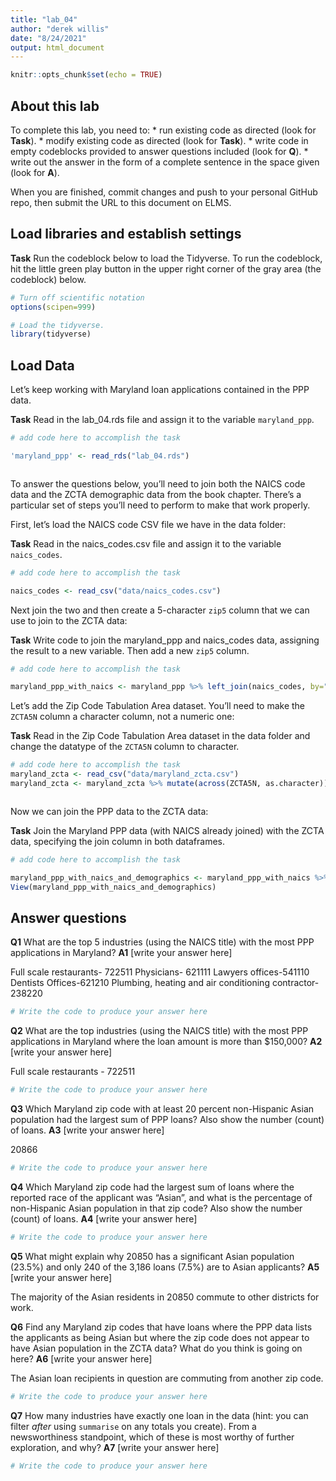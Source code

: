 ```yaml
---
title: "lab_04"
author: "derek willis"
date: "8/24/2021"
output: html_document
---
```


```r
knitr::opts_chunk$set(echo = TRUE)
```

## About this lab

To complete this lab, you need to:
* run existing code as directed (look for **Task**).
* modify existing code as directed (look for **Task**).
* write code in empty codeblocks provided to answer questions included (look for **Q**).
* write out the answer in the form of a complete sentence in the space given (look for **A**).

When you are finished, commit changes and push to your personal GitHub repo, then submit the URL to this document on ELMS.

## Load libraries and establish settings

**Task** Run the codeblock below to load the Tidyverse. To run the codeblock, hit the little green play button in the upper right corner of the gray area (the codeblock) below.

```r
# Turn off scientific notation
options(scipen=999)

# Load the tidyverse.
library(tidyverse)
```

## Load Data

Let's keep working with Maryland loan applications contained in the PPP data.

**Task** Read in the lab_04.rds file and assign it to the variable `maryland_ppp`.

```r
# add code here to accomplish the task

'maryland_ppp' <- read_rds("lab_04.rds")



```

To answer the questions below, you'll need to join both the NAICS code data and the ZCTA demographic data from the book chapter. There's a particular set of steps you'll need to perform to make that work properly.

First, let's load the NAICS code CSV file we have in the data folder:

**Task** Read in the naics_codes.csv file and assign it to the variable `naics_codes`.

```r
# add code here to accomplish the task

naics_codes <- read_csv("data/naics_codes.csv")

```

Next join the two and then create a 5-character `zip5` column that we can use to join to the ZCTA data:

**Task** Write code to join the maryland_ppp and naics_codes data, assigning the result to a new variable. Then add a new `zip5` column.

```r
# add code here to accomplish the task

maryland_ppp_with_naics <- maryland_ppp %>% left_join(naics_codes, by="naics_code") 
```

Let's add the Zip Code Tabulation Area dataset. You'll need to make the `ZCTA5N` column a character column, not a numeric one:

**Task** Read in the Zip Code Tabulation Area dataset in the data folder and change the datatype of the `ZCTA5N` column to character.

```r
# add code here to accomplish the task
maryland_zcta <- read_csv("data/maryland_zcta.csv")
maryland_zcta <- maryland_zcta %>% mutate(across(ZCTA5N, as.character))



```

Now we can join the PPP data to the ZCTA data:

**Task** Join the Maryland PPP data (with NAICS already joined) with the ZCTA data, specifying the join column in both dataframes.

```r
# add code here to accomplish the task

maryland_ppp_with_naics_and_demographics <- maryland_ppp_with_naics %>% left_join(maryland_zcta, by=c("zip"="ZCTA5N"))
View(maryland_ppp_with_naics_and_demographics)

```

## Answer questions

**Q1** What are the top 5 industries (using the NAICS title) with the most PPP applications in Maryland?
**A1** [write your answer here]

Full scale restaurants- 722511
Physicians- 621111
Lawyers offices-541110
Dentists Offices-621210
Plumbing, heating and air conditioning contractor- 238220


```r
# Write the code to produce your answer here
```

**Q2** What are the top industries (using the NAICS title) with the most PPP applications in Maryland where the loan amount is more than $150,000?
**A2** [write your answer here]

Full scale restaurants - 722511

```r
# Write the code to produce your answer here

```

**Q3** Which Maryland zip code with at least 20 percent non-Hispanic Asian population had the largest sum of PPP loans? Also show the number (count) of loans.
**A3** [write your answer here]

20866

```r
# Write the code to produce your answer here

```

**Q4** Which Maryland zip code had the largest sum of loans where the reported race of the applicant was "Asian", and what is the percentage of non-Hispanic Asian population in that zip code? Also show the number (count) of loans.
**A4** [write your answer here]

```r
# Write the code to produce your answer here

```

**Q5** What might explain why 20850 has a significant Asian population (23.5%) and only 240 of the 3,186 loans (7.5%) are to Asian applicants?
**A5** [write your answer here]

The majority of the Asian residents in 20850 commute to other districts for work.

**Q6** Find any Maryland zip codes that have loans where the PPP data lists the applicants as being Asian but where the zip code does not appear to have Asian population in the ZCTA data? What do you think is going on here?
**A6** [write your answer here]

The Asian loan recipients in question are commuting from another zip code.  

```r
# Write the code to produce your answer here

```

**Q7** How many industries have exactly one loan in the data (hint: you can filter _after_ using `summarise` on any totals you create). From a newsworthiness standpoint, which of these is most worthy of further exploration, and why?
**A7** [write your answer here]

```r
# Write the code to produce your answer here

```
